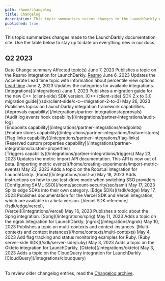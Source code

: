 ```yaml
---
path: /home/changelog
title: Changelog
description: This topic summarizes recent changes to the LaunchDarkly documentation.
published: true
---
```


This topic summarizes changes made to the LaunchDarkly documentation site. Use the table below to stay up to date on everything new in our docs.

## Q2 2023

<Table>
  <TableHeader>
    <TableHeadCell>Date</TableHeadCell>
    <TableHeadCell>Change summary</TableHeadCell>
    <TableHeadCell>Affected topic(s)</TableHeadCell>
  </TableHeader>
  <TableBody>
  <TableRow>
    <TableCell>June 7, 2023</TableCell>
    <TableCell>Publishes a topic on the Resmo integration for LaunchDarkly.</TableCell>
    <TableCell><a href="/integrations/resmo">Resmo</a></TableCell>
  </TableRow>
  <TableRow>
    <TableCell>June 6, 2023</TableCell>
    <TableCell>Updates the Accelerate Lead time topic with information about percentile view options.</TableCell>
    <TableCell><a href="/home/accelerate/accelerate-metrics/lead-time">Lead time</a></TableCell>
  </TableRow>
  <TableRow>
    <TableCell>June 2, 2023</TableCell>    
    <TableCell>Updates the categories for available integrations.</TableCell>
    <TableCell>[Integrations](/integrations)</TableCell>
  </TableRow>
  <TableRow>
    <TableCell>June 1, 2023</TableCell>
    <TableCell>Publishes a migration guide for the new C++ (client-side) SDK version.</TableCell>
    <TableCell>[C++ (client-side) SDK 2.x to 3.0 migration guide](/sdk/client-side/c-c--/migration-2-to-3)</TableCell>
  </TableRow>
    <TableRow>
      <TableCell>May 26, 2023</TableCell>
      <TableCell>Publishes topics on LaunchDarkly integration framework capabilities.</TableCell>
      <TableCell>
        [Approvals capability](/integrations/partner-integrations/approvals)
        <br />
        [Audit log events hook capability](/integrations/partner-integrations/audit-log)
        <br />
        [Endpoints capability](/integrations/partner-integrations/endpoints)
        <br />
        [Feature stores capability](/integrations/partner-integrations/feature-stores)
        <br />
        [Flag links capability](/integrations/partner-integrations/flag-links)
        <br />
        [Reserved custom properties capability](/integrations/partner-integrations/custom-properties)
        <br />
        [Triggers capability](/integrations/partner-integrations/triggers)
      </TableCell>
    </TableRow>
    <TableRow>
      <TableCell>May 23, 2023</TableCell>
      <TableCell>Updates the metric import API documentation. This API is now out of beta.</TableCell>
      <TableCell>
        [Importing metric events](/home/creating-experiments/import-metric-events)
      </TableCell>
    </TableRow>
    <TableRow>
      <TableCell>May 23, 2023</TableCell>
      <TableCell>Adds a topic on the Roost.ai integration for LaunchDarkly.</TableCell>
      <TableCell>
        [Roost](/integrations/roost-ai)
      </TableCell>
    </TableRow>
    <TableRow>
      <TableCell>May 18, 2023</TableCell>
      <TableCell>Adds instructions on how to use test-drive mode when switching SSO providers.</TableCell>
      <TableCell>
        [Configuring SAML SSO](/home/account-security/sso/saml)
      </TableCell>
    </TableRow>
    <TableRow>
      <TableCell>May 17, 2023</TableCell>
      <TableCell>Splits edge SDKs into their own category.</TableCell>
      <TableCell>
        [Edge SDKs](/sdk/edge)
      </TableCell>
    </TableRow>
    <TableRow>
      <TableCell>May 17, 2023</TableCell>
      <TableCell>
        Publishes documentation for the Vercel SDK and Vercel integration, which are available in a beta version.
      </TableCell>
      <TableCell>
        [Vercel SDK reference](/sdk/edge/vercel),<br /> [Vercel](/integrations/vercel)
      </TableCell>
    </TableRow>
    <TableRow>
      <TableCell>May 16, 2023</TableCell>
      <TableCell>Publishes a topic about the Sprig integration.</TableCell>
      <TableCell>
        [Sprig](/integrations/sprig)
      </TableCell>
    </TableRow>
    <TableRow>
      <TableCell>May 11, 2023</TableCell>
      <TableCell>Adds a topic on the ngrok integration for LaunchDarkly.</TableCell>
      <TableCell>
        [ngrok](/integrations/ngrok)
      </TableCell>
    </TableRow>
    <TableRow>
      <TableCell>May 10, 2023</TableCell>
      <TableCell>Publishes a topic on multi-contexts and context instances.</TableCell>
      <TableCell>
        [Multi-contexts and context instances](/home/contexts/multi-contexts)
      </TableCell>
    </TableRow>
    <TableRow>
      <TableCell>May 4, 2023</TableCell>
      <TableCell>Add flag tracking and status monitoring examples for Ruby.</TableCell>
      <TableCell>
        [Ruby server-side SDK](/sdk/server-side/ruby)
      </TableCell>
    </TableRow>
    <TableRow>
      <TableCell>May 3, 2023</TableCell>
      <TableCell>Adds a topic on the Okteto integration for LaunchDarkly.</TableCell>
      <TableCell>
        [Okteto](/integrations/okteto)
      </TableCell>
    </TableRow>
    <TableRow>
      <TableCell>May 3, 2023</TableCell>
      <TableCell>Adds a topic on the CloudQuery integration for LaunchDarkly.</TableCell>
      <TableCell>
        [CloudQuery](/integrations/cloudquery)
      </TableCell>
    </TableRow>
  </TableBody>
</Table>

To review older changelog entries, read the [Changelog archive](/home/changelog/archive).
